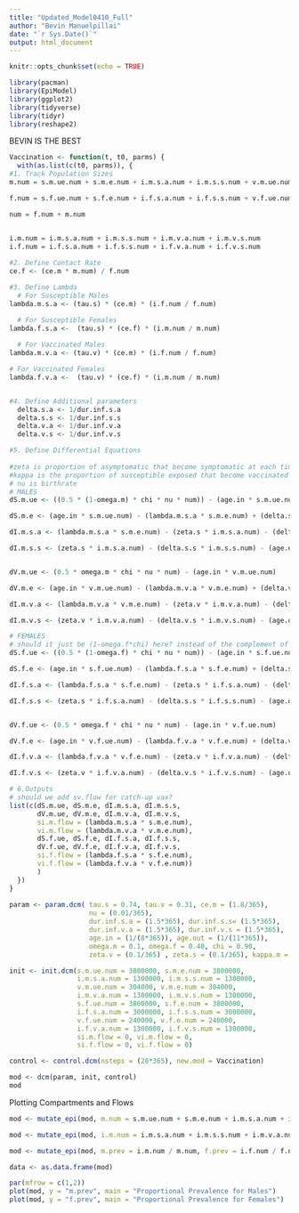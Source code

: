 ```yaml
---
title: "Updated_Model0410_Full"
author: "Bevin Manuelpillai"
date: "`r Sys.Date()`"
output: html_document
---
```


```r
knitr::opts_chunk$set(echo = TRUE)

library(pacman)
library(EpiModel)
library(ggplot2)
library(tidyverse)
library(tidyr)
library(reshape2)
```

BEVIN IS THE BEST

```r
Vaccination <- function(t, t0, parms) {
  with(as.list(c(t0, parms)), {
#1. Track Population Sizes
m.num = s.m.ue.num + s.m.e.num + i.m.s.a.num + i.m.s.s.num + v.m.ue.num + v.m.e.num + i.m.v.a.num + i.m.v.s.num + s.m.e.num

f.num = s.f.ue.num + s.f.e.num + i.f.s.a.num + i.f.s.s.num + v.f.ue.num + v.f.e.num + i.f.v.a.num + i.f.v.s.num + s.f.e.num

num = f.num + m.num


i.m.num = i.m.s.a.num + i.m.s.s.num + i.m.v.a.num + i.m.v.s.num
i.f.num = i.f.s.a.num + i.f.s.s.num + i.f.v.a.num + i.f.v.s.num
  
#2. Define Contact Rate
ce.f <- (ce.m * m.num) / f.num

#3. Define Lambda
  # For Susceptible Males
lambda.m.s.a <- (tau.s) * (ce.m) * (i.f.num / f.num)

  # For Susceptible Females
lambda.f.s.a <-  (tau.s) * (ce.f) * (i.m.num / m.num)
  
  # For Vaccinated Males
lambda.m.v.a <- (tau.v) * (ce.m) * (i.f.num / f.num)

# For Vaccinated Females
lambda.f.v.a <-  (tau.v) * (ce.f) * (i.m.num / m.num)


#4. Define Additional parameters
  delta.s.a <- 1/dur.inf.s.a
  delta.s.s <- 1/dur.inf.s.s
  delta.v.a <- 1/dur.inf.v.a
  delta.v.s <- 1/dur.inf.v.s

#5. Define Differential Equations
  
#zeta is proportion of asymptomatic that become symptomatic at each timestep, 
#kappa is the proportion of susceptible exposed that become vaccinated exposed at each timestep
# nu is birthrate
# MALES
dS.m.ue <- ((0.5 * (1-omega.m) * chi * nu * num)) - (age.in * s.m.ue.num)

dS.m.e <- (age.in * s.m.ue.num) - (lambda.m.s.a * s.m.e.num) + (delta.s.a * i.m.s.a.num) + (delta.s.s * i.m.s.s.num) - (kappa.m * s.m.e.num) - (age.out * s.m.e.num)

dI.m.s.a <- (lambda.m.s.a * s.m.e.num) - (zeta.s * i.m.s.a.num) - (delta.s.a * i.m.s.a.num) - (age.out * i.m.s.a.num)

dI.m.s.s <- (zeta.s * i.m.s.a.num) - (delta.s.s * i.m.s.s.num) - (age.out * i.m.s.s.num)


dV.m.ue <- (0.5 * omega.m * chi * nu * num) - (age.in * v.m.ue.num) 

dV.m.e <- (age.in * v.m.ue.num) - (lambda.m.v.a * v.m.e.num) + (delta.v.a * i.m.v.a.num) + (delta.v.s * i.m.v.s.num) + (kappa.m * s.m.e.num) - (age.out * v.m.e.num)

dI.m.v.a <- (lambda.m.v.a * v.m.e.num) - (zeta.v * i.m.v.a.num) - (delta.v.a * i.m.v.a.num) - (age.out * i.m.v.a.num)

dI.m.v.s <- (zeta.v * i.m.v.a.num) - (delta.v.s * i.m.v.s.num) - (age.out * i.m.v.s.num)

# FEMALES
# should it just be (1-omega.f*chi) here? instead of the complement of the whole term?
dS.f.ue <- ((0.5 * (1-omega.f) * chi * nu * num)) - (age.in * s.f.ue.num) # - death.rate?

dS.f.e <- (age.in * s.f.ue.num) - (lambda.f.s.a * s.f.e.num) + (delta.s.a * i.f.s.a.num) + (delta.s.s * i.f.s.s.num) - (kappa.f * s.f.e.num) - (age.out * s.f.e.num) # - death.rate?

dI.f.s.a <- (lambda.f.s.a * s.f.e.num) - (zeta.s * i.f.s.a.num) - (delta.s.a * i.f.s.a.num) - (age.out * i.f.s.a.num) # -death.rate?

dI.f.s.s <- (zeta.s * i.f.s.a.num) - (delta.s.s * i.f.s.s.num) - (age.out * i.f.s.s.num) # -death.rate?


dV.f.ue <- (0.5 * omega.f * chi * nu * num) - (age.in * v.f.ue.num) 

dV.f.e <- (age.in * v.f.ue.num) - (lambda.f.v.a * v.f.e.num) + (delta.v.a * i.f.v.a.num) + (delta.v.s * i.f.v.s.num) + (kappa.f * s.f.e.num) - (age.out * v.f.e.num)

dI.f.v.a <- (lambda.f.v.a * v.f.e.num) - (zeta.v * i.f.v.a.num) - (delta.v.a * i.f.v.a.num) - (age.out * i.f.v.a.num)

dI.f.v.s <- (zeta.v * i.f.v.a.num) - (delta.v.s * i.f.v.s.num) - (age.out * i.f.v.s.num)

# 6.Outputs
# should we add sv.flow for catch-up vax?
list(c(dS.m.ue, dS.m.e, dI.m.s.a, dI.m.s.s, 
       dV.m.ue, dV.m.e, dI.m.v.a, dI.m.v.s,
       si.m.flow = (lambda.m.s.a * s.m.e.num),
       vi.m.flow = (lambda.m.v.a * v.m.e.num),
       dS.f.ue, dS.f.e, dI.f.s.a, dI.f.s.s, 
       dV.f.ue, dV.f.e, dI.f.v.a, dI.f.v.s,
       si.f.flow = (lambda.f.s.a * s.f.e.num),
       vi.f.flow = (lambda.f.v.a * v.f.e.num))
       )
  })
}
       
param <- param.dcm( tau.s = 0.74, tau.v = 0.31, ce.m = (1.8/365),
                    nu = (0.01/365),
                    dur.inf.s.a = (1.5*365), dur.inf.s.s= (1.5*365),
                    dur.inf.v.a = (1.5*365), dur.inf.v.s = (1.5*365),
                    age.in = (1/(8*365)), age.out = (1/(11*365)),
                    omega.m = 0.1, omega.f = 0.40, chi = 0.90,
                    zeta.v = (0.1/365) , zeta.s = (0.1/365), kappa.m = (0.0025/365), kappa.f = (0.0025/365))

init <- init.dcm(s.m.ue.num = 3800000, s.m.e.num = 3800000,
                 i.m.s.a.num = 1300000, i.m.s.s.num = 1300000,
                 v.m.ue.num = 304000, v.m.e.num = 304000, 
                 i.m.v.a.num = 1300000, i.m.v.s.num = 1300000,
                 s.f.ue.num = 3800000, s.f.e.num = 3800000, 
                 i.f.s.a.num = 3000000, i.f.s.s.num = 3000000,
                 v.f.ue.num = 240000, v.f.e.num = 240000, 
                 i.f.v.a.num = 1300000, i.f.v.s.num = 1300000,
                 si.m.flow = 0, vi.m.flow = 0,
                 si.f.flow = 0, vi.f.flow = 0)

control <- control.dcm(nsteps = (28*365), new.mod = Vaccination)

mod <- dcm(param, init, control)
mod
```
Plotting Compartments and Flows
```r
mod <- mutate_epi(mod, m.num = s.m.ue.num + s.m.e.num + i.m.s.a.num + i.m.s.s.num + v.m.ue.num + v.m.e.num + i.m.v.a.num + i.m.v.s.num + s.m.e.num, f.num = s.f.ue.num + s.f.e.num + i.f.s.a.num + i.f.s.s.num + v.f.ue.num + v.f.e.num + i.f.v.a.num + i.f.v.s.num + s.f.e.num)

mod <- mutate_epi(mod, i.m.num = i.m.s.a.num + i.m.s.s.num + i.m.v.a.num + i.m.v.s.num, i.f.num = i.f.s.a.num + i.f.s.s.num + i.f.v.a.num + i.f.v.s.num)

mod <- mutate_epi(mod, m.prev = i.m.num / m.num, f.prev = i.f.num / f.num)

data <- as.data.frame(mod)

par(mfrow = c(1,2))
plot(mod, y = "m.prev", main = "Proportional Prevalence for Males")
plot(mod, y = "f.prev", main = "Proportional Prevalence for Females")
```

